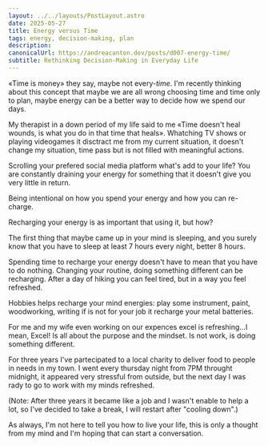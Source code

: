 ```yaml
---
layout: ../../layouts/PostLayout.astro
date: 2025-05-27
title: Energy versus Time
tags: energy, decision-making, plan
description:
canonicalUrl: https://andreacanton.dev/posts/d007-energy-time/
subtitle: Rethinking Decision-Making in Everyday Life
---
```


«Time is money» they say, maybe not every-*time*.
I'm recently thinking about this concept that maybe we are all wrong choosing time and time only to plan, maybe energy can be a better way to decide how we spend our days.

My therapist in a down period of my life said to me «Time doesn't heal wounds, is what you do in that time that heals». Whatching TV shows or playing videogames it disctract me from my current situation, it doesn't change my situation, time pass but is not filled with meaningful actions.

Scrolling your prefered social media platform what's add to your life? You are constantly draining your energy for something that it doesn't give you very little in return.

Being intentional on how you spend your energy and how you can re-charge.

Recharging your energy is as important that using it, but how?

The first thing that maybe came up in your mind is sleeping, and you surely know that you have to sleep at least 7 hours every night, better 8 hours.

Spending time to recharge your energy doesn't have to mean that you have to do nothing. Changing your routine, doing something different can be recharging. After a day of hiking you can feel tired, but in a way you feel refreshed.

Hobbies helps recharge your mind energies: play some instrument, paint, woodworking, writing if is not for your job it recharge your metal batteries.

For me and my wife even working on our expences excel is refreshing...I mean, Excel! Is all about the purpose and the mindset. Is not work, is doing something different.

For three years I've partecipated to a local charity to deliver food to people in needs in my town. I went every thursday night from 7PM throught midnight, it appeared very stressful from outside, but the next day I was rady to go to work with my minds refreshed.

(Note: After three years it became like a job and I wasn't enable to help a lot, so I've decided to take a break, I will restart after "cooling down".)

As always, I'm not here to tell you how to live your life, this is only a thought from my mind and I'm hoping that can start a conversation.

